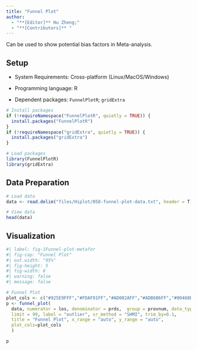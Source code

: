 ```yaml
---
title: "Funnel Plot"
author:
  - "**[Editor]** Hu Zheng;"
  - "**[Contributors]** "
---
```


Can be used to show potential bias factors in Meta-analysis.

## Setup

-   System Requirements: Cross-platform (Linux/MacOS/Windows)

-   Programming language: R

-   Dependent packages: `FunnelPlotR`; `gridExtra`

```r
# Install packages
if (!requireNamespace("FunnelPlotR", quietly = TRUE)) {
  install.packages("FunnelPlotR")
}
if (!requireNamespace("gridExtra", quietly = TRUE)) {
  install.packages("gridExtra")
}

# Load packages
library(FunnelPlotR)
library(gridExtra)
```

## Data Preparation

```r
# Load data
data <- read.delim("files/Hiplot/058-funnel-plot-data.txt", header = T)

# View data
head(data)
```

## Visualization

```r
#| label: fig-1Funnel-plot-metafor
#| fig-cap: "Funnel Plot"
#| out.width: "95%"
#| fig-height: 5
#| fig-width: 8
#| warning: false
#| message: false

# Funnel Plot
plot_cols <- c("#925E9FFF","#FDAF91FF","#AD002AFF","#ADB6B6FF","#00468BFF","#ED0000FF","#42B540FF","#0099B4FF")
p <- funnel_plot(
  data, numerator = los, denominator = prds,  group = provnum, data_type = "SR",
  limit = 99, label = "outlier", sr_method = "SHMI", trim_by=0.1, 
  title = "Funnel Plot", x_range = "auto", y_range = "auto",
  plot_cols=plot_cols
  )

p
```


